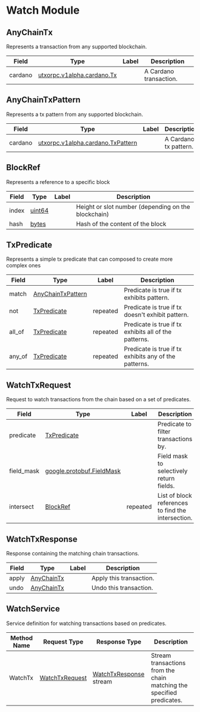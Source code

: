 # Watch Module


<a name="utxorpc-v1alpha-watch-AnyChainTx"></a>

## AnyChainTx
Represents a transaction from any supported blockchain.


| Field | Type | Label | Description |
| ----- | ---- | ----- | ----------- |
| cardano | [utxorpc.v1alpha.cardano.Tx](#utxorpc-v1alpha-cardano-Tx) |  | A Cardano transaction. |






<a name="utxorpc-v1alpha-watch-AnyChainTxPattern"></a>

## AnyChainTxPattern
Represents a tx pattern from any supported blockchain.


| Field | Type | Label | Description |
| ----- | ---- | ----- | ----------- |
| cardano | [utxorpc.v1alpha.cardano.TxPattern](#utxorpc-v1alpha-cardano-TxPattern) |  | A Cardano tx pattern. |






<a name="utxorpc-v1alpha-watch-BlockRef"></a>

## BlockRef
Represents a reference to a specific block


| Field | Type | Label | Description |
| ----- | ---- | ----- | ----------- |
| index | [uint64](#uint64) |  | Height or slot number (depending on the blockchain) |
| hash | [bytes](#bytes) |  | Hash of the content of the block |






<a name="utxorpc-v1alpha-watch-TxPredicate"></a>

## TxPredicate
Represents a simple tx predicate that can composed to create more complex ones


| Field | Type | Label | Description |
| ----- | ---- | ----- | ----------- |
| match | [AnyChainTxPattern](#utxorpc-v1alpha-watch-AnyChainTxPattern) |  | Predicate is true if tx exhibits pattern. |
| not | [TxPredicate](#utxorpc-v1alpha-watch-TxPredicate) | repeated | Predicate is true if tx doesn&#39;t exhibit pattern. |
| all_of | [TxPredicate](#utxorpc-v1alpha-watch-TxPredicate) | repeated | Predicate is true if tx exhibits all of the patterns. |
| any_of | [TxPredicate](#utxorpc-v1alpha-watch-TxPredicate) | repeated | Predicate is true if tx exhibits any of the patterns. |






<a name="utxorpc-v1alpha-watch-WatchTxRequest"></a>

## WatchTxRequest
Request to watch transactions from the chain based on a set of predicates.


| Field | Type | Label | Description |
| ----- | ---- | ----- | ----------- |
| predicate | [TxPredicate](#utxorpc-v1alpha-watch-TxPredicate) |  | Predicate to filter transactions by. |
| field_mask | [google.protobuf.FieldMask](#google-protobuf-FieldMask) |  | Field mask to selectively return fields. |
| intersect | [BlockRef](#utxorpc-v1alpha-watch-BlockRef) | repeated | List of block references to find the intersection. |






<a name="utxorpc-v1alpha-watch-WatchTxResponse"></a>

## WatchTxResponse
Response containing the matching chain transactions.


| Field | Type | Label | Description |
| ----- | ---- | ----- | ----------- |
| apply | [AnyChainTx](#utxorpc-v1alpha-watch-AnyChainTx) |  | Apply this transaction. |
| undo | [AnyChainTx](#utxorpc-v1alpha-watch-AnyChainTx) |  | Undo this transaction. |





 

 

 


<a name="utxorpc-v1alpha-watch-WatchService"></a>

## WatchService
Service definition for watching transactions based on predicates.

| Method Name | Request Type | Response Type | Description |
| ----------- | ------------ | ------------- | ------------|
| WatchTx | [WatchTxRequest](#utxorpc-v1alpha-watch-WatchTxRequest) | [WatchTxResponse](#utxorpc-v1alpha-watch-WatchTxResponse) stream | Stream transactions from the chain matching the specified predicates. |

 
